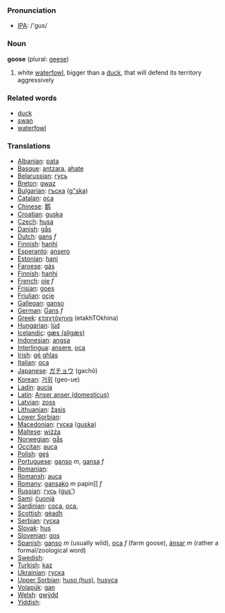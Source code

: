 === Pronunciation ===
*[[w:IPA|IPA]]: /'gus/

=== Noun ===

'''goose''' (plural: [[geese]])

#white [[waterfowl]], bigger than a [[duck]], that will defend its territory aggressively

=== Related words ===

*[[duck]]
*[[swan]]
*[[waterfowl]]

=== Translations ===
*[[Albanian]]: [[pata]]
*[[Basque]]: [[antzara]], [[ahate]]
*[[Belarussian]]: [[гусь]]
*[[Breton]]: [[gwaz]]
*[[Bulgarian]]: [[гъска]] ([[g"ska]])
*[[Catalan]]: [[oca]]
*[[Chinese]]: [[鹅]]
*[[Croatian]]: [[guska]]
*[[Czech]]: [[husa]]
*[[Danish]]: [[gås]]
*[[Dutch]]: [[gans]] ''f''
*[[Finnish]]: [[hanhi]]
*[[Esperanto]]: [[ansero]]
*[[Estonian]]: [[hani]]
*[[Faroese]]: [[gás]]
*[[Finnish]]: [[hanhi]]
*[[French]]: [[oie]] ''f''
*[[Frisian]]: [[goes]]
*[[Friulian]]: [[ocje]]
*[[Gallegan]]: [[ganso]]
*[[German]]: [[Gans]] ''f''
*[[Greek]]: [[εταχτόχηνα]] '' '' (etakhTOkhina)
*[[Hungarian]]: [[lúd]]
*[[Icelandic]]: [[gæs (aligæs)]]
*[[Indonesian]]: [[angsa]]
*[[Interlingua]]: [[ansere]], [[oca]]
*[[Irish]]: [[gé ghlas]]
*[[Italian]]: [[oca]]
*[[Japanese]]: [[ガチョウ]] (gachō)
*[[Korean]]: [[거위]] (geo-ue)
*[[Ladin]]: [[aucia]]
*[[Latin]]: [[Anser anser (domesticus)]] '' ''
*[[Latvian]]: [[zoss]]
*[[Lithuanian]]: [[žąsis]]
*[[Lower Sorbian]]: 
*[[Macedonian]]: [[гуска]] ([[guska]])
*[[Maltese]]: [[wiżża]]
*[[Norwegian]]: [[gås]]
*[[Occitan]]: [[auca]]
*[[Polish]]: [[gęś]] '' ''
*[[Portuguese]]: [[ganso]] ''m'', [[gansa]] ''f''
*[[Romanian]]: 
*[[Romansh]]: [[auca]]
*[[Romany]]: [[gansako]] ''m'' papin]] ''f''
*[[Russian]]: [[гусь]] ([[gus']]) '' ''
*[[Sami]]: [[čuonjá]]
*[[Sardinian]]: [[coca]], [[oca]], [[]]
*[[Scottish]]: [[gèadh]]
*[[Serbian]]: [[гуска]]
*[[Slovak]]: [[hus]]
*[[Slovenian]]: [[gos]]
*[[Spanish]]: [[ganso]] ''m'' (usually wild), [[oca]] ''f'' (farm goose), [[ánsar]] ''m'' (rather a formal/zoological word)
*[[Swedish]]: 
*[[Turkish]]: [[kaz]]
*[[Ukrainian]]: [[гуска]]
*[[Upper Sorbian]]: [[huso (hus)]], [[husyca]]
*[[Volapük]]: [[gan]]
*[[Welsh]]: [[gwÿdd]]
*[[Yiddish]]: